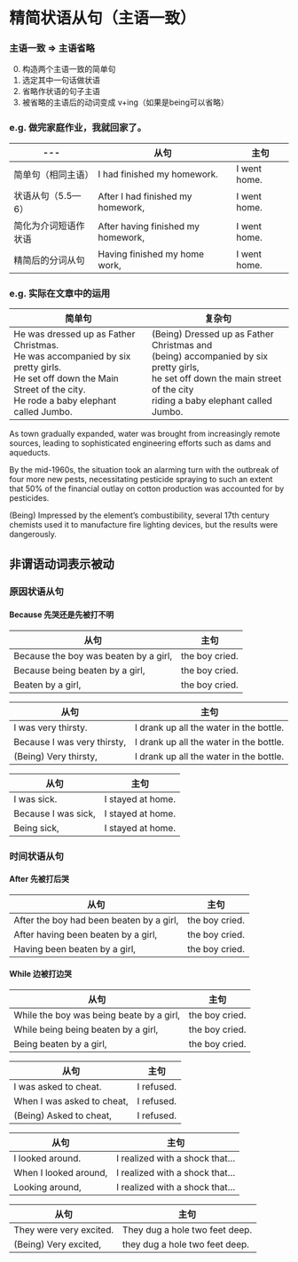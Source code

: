 # 精简状语从句（主语一致）


### 主语一致 =&gt; 主语省略
0. 构造两个主语一致的简单句
1. 选定其中一句话做状语
2. 省略作状语的句子主语
3. 被省略的主语后的动词变成 v+ing（如果是being可以省略）

### e.g. 做完家庭作业，我就回家了。

|---| 从句 |主句 | 
|---|---|---|
|简单句（相同主语）|I <Hg>had finished my</Hg> homework.|I went home.|
|状语从句（5.5—6）|After I <Hg>had finished</Hg> my homework,|I went home.|
|简化为介词短语作状语|After <Hg>having</Hg> finished my homework,|I went home.|
|精简后的分词从句|<Hg>Having finished</Hg> my home work,|I went home.|


### e.g. 实际在文章中的运用
| 简单句 | 复杂句 | 
|---|---|
|<Hb>He</Hb> was <Hg>dressed up</Hg> as Father Christmas.<br/><Hb>He</Hb> was <Hg>accompanied by</Hg> six pretty girls.<br/><Hb>He</Hb> <Hg>set off</Hg> down the Main Street of the city.<br/><Hb>He</Hb> <Hg>rode</Hg> a baby elephant called Jumbo.<br/>|(Being) <Hg>Dressed up</Hg> as Father Christmas and<br/> (being) <Hg>accompanied by</Hg> six pretty girls,<br/> <Hb>he</Hb> <Hg>set off</Hg> down the main street of the city<br/> <Hg>riding</Hg> a baby elephant called Jumbo.|

As town gradually expanded, <Hb>water</Hb> was brought from increasingly remote sources, <Hg>leading</Hg> to sophisticated engineering efforts such as dams and aqueducts.

By the mid-1960s, <Hb>the situation</Hb> took an alarming turn with the outbreak of four more new pests, <Hg>necessitating</Hg> pesticide spraying to such an extent <Hb>that</Hb> 50% of the financial outlay on cotton production was accounted for by pesticides.

<Hg>(Being) Impressed</Hg> by the element’s combustibility, <Hb>several 17th century chemists</Hb> used it to manufacture fire lighting devices, but the results were dangerously.

## 非谓语动词表示被动

### 原因状语从句

#### Because 先哭还是先被打不明

| 从句 |主句 | 
|---|---|
|Because the boy <Hb>was beaten</Hb> by a girl,|the boy cried.|
|Because <Hb>being beaten</Hb> by a girl,|the boy cried.|
|<Hb>Beaten</Hb> by a girl,|the boy cried.|

| 从句 |主句 | 
|---|---|
|I was very thirsty.|I drank up all the water in the bottle.|
|Because I was very thirsty,|I drank up all the water in the bottle.|
|(Being) Very thirsty,|I drank up all the water in the bottle.|

| 从句 |主句 | 
|---|---|
|I was sick. |I stayed at home.|
|Because I was sick,|I stayed at home.|
|Being sick,|I stayed at home.|

### 时间状语从句

#### After 先被打后哭

| 从句 |主句 | 
|---|---|
|After the boy <Hb>had been beaten</Hb> by a girl,|the boy cried.|
|After <Hb>having been beaten</Hb> by a girl,|the boy cried.|
|<Hb>Having been beaten</Hb> by a girl,|the boy cried.|

#### While 边被打边哭

| 从句 |主句 | 
|---|---|
|While the boy <Hb>was being beate</Hb> by a girl,|the boy cried.|
|While <Hb>being being beaten</Hb> by a girl,|the boy cried.|
|<Hb>Being beaten</Hb> by a girl,|the boy cried.|

| 从句 |主句 | 
|---|---|
|I was asked to cheat.|I refused.|
|When I was asked to cheat,|I refused.|
|(Being) Asked to cheat,|I refused.|

| 从句 |主句 | 
|---|---|
|I looked around.|I realized with a shock that…|
|When I looked around,|I realized with a shock that…|
|Looking around,|I realized with a shock that…|

| 从句 |主句 | 
|---|---|
|They were very excited.|They dug a hole two feet deep.|
|(Being) Very excited,|they dug a hole two feet deep.|


